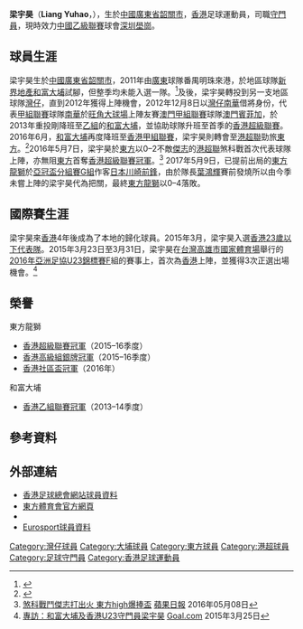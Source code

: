 {{Infobox football biography
| playername  = 梁宇昊 <br> Liang Yuhao
| image       = Liang Yuhao.jpg
| fullname    = 梁宇昊
| nickname    = 細昊 
| birth_date  = {{birth date and age|1993|3|3}}
| birth_place =  {{CHN-1949}}[[廣東省|廣東省]][[韶關市|韶關市]]
| height      = {{height|m=1.87}}
| position    =  [[守門員|守門員]]
| currentclub =  [[深圳壆崗|深圳壆崗]]
| clubnumber  = 1
| youthyears1    = 2010–2011 
| youthclubs1 = 番禺明珠
| years1    = 2011–2012 
| clubs1 =  [[大埔足球會|和富大埔]] 
| caps1 = 0 
| goals1 = 0
| years2         = 2012–2013 
| clubs2      = [[灣仔足球隊|灣仔]]       | caps2 = 14 
| goals2 = 0              
| years3         = 2012       
| clubs3      = → [[南華足球隊|南華]]                  
| caps3 = 1  
| goals3 = 0
| years4         = 2013–2015 
| clubs4      = [[大埔足球會|和富大埔]]                 
| caps4 = 38 
| goals4 = 0
| years5         = 2015–2019     
| clubs5      = [[東方足球隊|東方龍獅]]                 
| caps5 = 4 
| goals5 = 0
| years6         = 2020–     
| clubs6      = [[深圳壆崗|深圳壆崗]]                 
| caps6 = 0 
| goals6 = 0
| nationalyears1 = 2015–2016       
| nationalteam1 = [[香港奧運足球代表隊|香港U22]]        
| nationalcaps1 = 3 
| nationalgoals1 = 0
| nationalyears2 = 2015–       
| nationalteam2 = [[香港足球代表隊|香港]]        
| nationalcaps2 = 0
| nationalgoals2 = 0
| ntupdate       = 2020年7月31日
| pcupdate       = 2020年7月31日
}}

'''梁宇昊'''（'''Liang Yuhao'''，{{bd|1993年|3月3日|catIdx=C}}），生於[[中國|中國]][[廣東省|廣東省]][[韶關市|韶關市]]，[[香港|香港]]足球運動員，司職[[守門員|守門員]]，現時效力[[中國足球乙級聯賽|中國乙級聯賽]]球會[[深圳壆崗|深圳壆崗]]。

==球員生涯==
梁宇昊生於[[中國|中國]][[廣東省|廣東省]][[韶關市|韶關市]]，2011年由[[廣東|廣東]]球隊番禺明珠來港，於地區球隊[[大埔足球會|新界地產和富大埔]]試腳，但整季均未能入選一隊。<ref>{{cite news|url=http://blog.xuite.net/tpfcfans12/hkblog/189186920|title=明珠第四寶，巴西第四Bo|date=2011年8月14日|newspaper=[[大埔足球會|大埔BLOG]]|accessdate=2016年2月24日|archive-date=2016年3月3日|archive-url=https://web.archive.org/web/20160303025553/http://blog.xuite.net/tpfcfans12/hkblog/189186920|dead-url=no}}</ref>及後，梁宇昊轉投到另一支地區球隊[[灣仔足球隊|灣仔]]，直到2012年獲得上陣機會，2012年12月8日以[[灣仔足球隊|灣仔南華]]借將身份，代表[[香港甲組足球聯賽|甲組聯賽]]球隊[[南華足球隊|南華]]於[[旺角大球場|旺角大球場]]上陣友賽[[澳門甲組足球聯賽|澳門甲組聯賽]]球隊[[澳門賓菲加體育會|澳門賓菲加]]，於2013年重投剛降班至[[香港乙組足球聯賽|乙組]]的[[和富大埔|和富大埔]]，並協助球隊升班至首季的[[香港超級聯賽|香港超級聯賽]]。2016年6月，[[和富大埔|和富大埔]]再度降班至[[香港甲組聯賽|香港甲組聯賽]]，梁宇昊則轉會至[[港超聯|港超聯]]勁旅[[東方足球隊|東方]]。<ref>{{cite news|url=http://hk.on.cc/hk/bkn/cnt/sport/20150703/bkn-20150703181135639-0703_00882_001.html|title=港超聯　東方接收大埔門將梁宇昊|date=2015年7月3日|newspaper=[[東方日報_(香港)|東方日報]]|accessdate=2016年2月24日|archive-date=2016年3月5日|archive-url=https://web.archive.org/web/20160305172535/http://hk.on.cc/hk/bkn/cnt/sport/20150703/bkn-20150703181135639-0703_00882_001.html|dead-url=no}}</ref>2016年5月7日，梁宇昊於[[東方足球隊|東方]]以0–2不敵[[傑志|傑志]]的[[港超聯|港超聯]]煞科戰首次代表球隊上陣，亦無阻[[東方足球隊|東方]]首奪[[2015－16年度香港超級聯賽|香港超級聯賽冠軍]]。<ref>[http://hk.apple.nextmedia.com/sports/art/20160508/19602731 煞科戰鬥傑志打出火 東方high爆捧盃] {{Wayback|url=http://hk.apple.nextmedia.com/sports/art/20160508/19602731 |date=20160809122350 }} [[蘋果日報|蘋果日報]] 2016年05月08日</ref> 2017年5月9日，已提前出局的[[東方足球隊|東方龍獅]]於[[2017年亞洲聯賽冠軍盃|亞冠盃分組賽G組]]作客[[日本|日本]][[川崎前鋒|川崎前鋒]]，由於隊長[[葉鴻輝|葉鴻輝]]賽前發燒所以由今季未嘗上陣的梁宇昊代為把關，最終[[東方龍獅|東方龍獅]]以0–4落敗。

== 國際賽生涯 ==
梁宇昊來[[香港|香港]]4年後成為了本地的歸化球員。2015年3月，梁宇昊入選[[香港奧運足球代表隊|香港23歲以下代表隊]]。2015年3月23日至3月31日，梁宇昊在[[台灣|台灣]][[高雄市|高雄市]][[國家體育場_(高雄市)|國家體育場]]舉行的[[2016年亞足聯U23錦標賽資格賽|2016年亞洲足協U23錦標賽]]F組的賽事上，首次為[[香港奧運足球代表隊|香港]]上陣，並獲得3次正選出場機會。<ref>[http://www.goal.com/hk/news/3636/%E9%A6%99%E6%B8%AF/2015/03/25/10164482/%E5%B0%88%E8%A8%AA%E5%92%8C%E5%AF%8C%E5%A4%A7%E5%9F%94%E5%8F%8A%E9%A6%99%E6%B8%AFu23%E5%AE%88%E9%96%80%E5%93%A1%E6%A2%81%E5%AE%87%E6%98%8A 專訪：和富大埔及香港U23守門員梁宇昊] {{Wayback|url=http://www.goal.com/hk/news/3636/%E9%A6%99%E6%B8%AF/2015/03/25/10164482/%E5%B0%88%E8%A8%AA%E5%92%8C%E5%AF%8C%E5%A4%A7%E5%9F%94%E5%8F%8A%E9%A6%99%E6%B8%AFu23%E5%AE%88%E9%96%80%E5%93%A1%E6%A2%81%E5%AE%87%E6%98%8A |date=20160604201135 }} [[Goal.com|Goal.com]] 2015年3月25日</ref>

==榮譽==
;東方龍獅
* [[香港超級聯賽|香港超級聯賽冠軍]]（2015–16季度）
* [[香港高級組銀牌|香港高級組銀牌冠軍]]（2015–16季度）
* [[社區盃|香港社區盃冠軍]]（2016年）
;和富大埔
* [[香港乙組聯賽|香港乙組聯賽冠軍]]（2013–14季度）

==參考資料==
{{Reflist}}

== 外部連結 ==
* [http://www.hkfa.com/ch/club/12/detail?player=12083 香港足球總會網站球員資料] {{Wayback|url=http://www.hkfa.com/ch/club/12/detail?player=12083 |date=20160314044305 }}
* [http://www.eastern-sportsclub.com/players/606 東方體育會官方網頁] {{Wayback|url=http://www.eastern-sportsclub.com/players/606 |date=20190824235709 }}
* {{Soccerway|yuhao-liang/332292}}
* [http://www.eurosport.com/football/yuhao-liang_prs434712/person.shtml Eurosport球員資料] {{Wayback|url=http://www.eurosport.com/football/yuhao-liang_prs434712/person.shtml |date=20191115011008 }}


{{東方球員名單}}

{{DEFAULTSORT: Liang Yuhao}} 
[[Category:灣仔球員|Category:灣仔球員]]
[[Category:大埔球員|Category:大埔球員]]
[[Category:東方球員|Category:東方球員]]
[[Category:港超球員|Category:港超球員]]
[[Category:足球守門員|Category:足球守門員]]
[[Category:香港足球運動員|Category:香港足球運動員]]